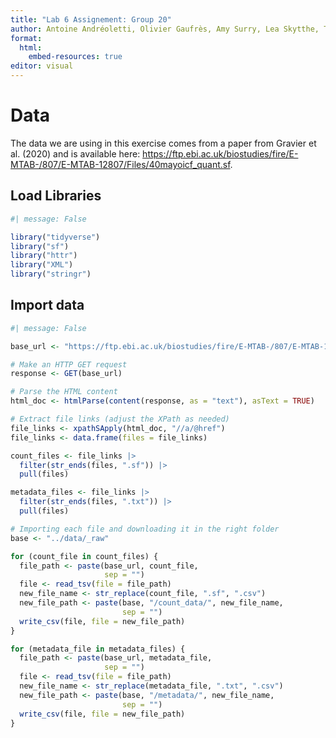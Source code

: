 ```yaml
---
title: "Lab 6 Assignement: Group 20"
author: Antoine Andréoletti, Olivier Gaufrès, Amy Surry, Lea Skytthe, Trine Søgaard
format:
  html:
    embed-resources: true
editor: visual
---
```


# Data

The data we are using in this exercise comes from a paper from Gravier et al. (2020) and is available here: <https://ftp.ebi.ac.uk/biostudies/fire/E-MTAB-/807/E-MTAB-12807/Files/40mayoicf_quant.sf>.

## Load Libraries

```r
#| message: False

library("tidyverse")
library("sf")
library("httr")
library("XML")
library("stringr")
```

## Import data

```r
#| message: False

base_url <- "https://ftp.ebi.ac.uk/biostudies/fire/E-MTAB-/807/E-MTAB-12807/Files/"

# Make an HTTP GET request
response <- GET(base_url)

# Parse the HTML content
html_doc <- htmlParse(content(response, as = "text"), asText = TRUE)

# Extract file links (adjust the XPath as needed)
file_links <- xpathSApply(html_doc, "//a/@href")
file_links <- data.frame(files = file_links)

count_files <- file_links |> 
  filter(str_ends(files, ".sf")) |> 
  pull(files)

metadata_files <- file_links |> 
  filter(str_ends(files, ".txt")) |> 
  pull(files)

# Importing each file and downloading it in the right folder
base <- "../data/_raw"

for (count_file in count_files) {
  file_path <- paste(base_url, count_file, 
                     sep = "")
  file <- read_tsv(file = file_path)
  new_file_name <- str_replace(count_file, ".sf", ".csv")
  new_file_path <- paste(base, "/count_data/", new_file_name,
                         sep = "")
  write_csv(file, file = new_file_path)
}

for (metadata_file in metadata_files) {
  file_path <- paste(base_url, metadata_file, 
                     sep = "")
  file <- read_tsv(file = file_path)
  new_file_name <- str_replace(metadata_file, ".txt", ".csv")
  new_file_path <- paste(base, "/metadata/", new_file_name,
                         sep = "")
  write_csv(file, file = new_file_path)
}
```
